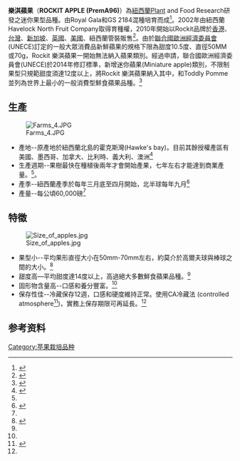 
{{Infobox Cultivar | name ='''樂淇蘋果'''<br />''ROCKIT APPLES'' 
| image = Different size.jpg|thumb|different size]]
| image_caption= 
| image_width = 250px
| hybrid = Royal Gala × GS 2184
| origin = {{flagicon|New Zealand}} Hawks Bay
}}
'''樂淇蘋果'''（'''ROCKIT APPLE (PremA96)'''）為[[紐西蘭|紐西蘭]]Plant and Food Research研發之迷你果型品種。由Royal Gala和GS 2184混種培育而成<ref>{{Cite web |url=http://www.google.com/patents/USPP24946 |title=Apple tree named ‘PremA96’ |access-date=2015-04-02 |archive-date=2016-06-03 |archive-url=https://web.archive.org/web/20160603124815/http://www.google.com/patents/USPP24946 |dead-url=no }}</ref>。2002年由紐西蘭Havelock North Fruit Company取得育種權，2010年開始以Rockit品牌於[[香港|香港]]、[[台灣|台灣]]、[[新加坡|新加坡]]、[[英國|英國]]、[[美國|美國]]、紐西蘭管裝販售<ref name="#1">{{Cite web |url=http://www.stuff.co.nz/business/unlimited/10383718/The-worlds-smallest-apple |title=The world's smallest apple |access-date=2015-04-02 |archive-date=2015-09-24 |archive-url=https://web.archive.org/web/20150924134503/http://www.stuff.co.nz/business/unlimited/10383718/The-worlds-smallest-apple |dead-url=no }}</ref>。由於[[聯合國歐洲經濟委員會|聯合國歐洲經濟委員會]](UNECE)訂定的一般大眾消費品新鮮蘋果的規格下限為甜度10.5度、直徑50MM或70g，Rockit 樂淇蘋果一開始無法納入蘋果類別。經過申請，聯合國歐洲經濟委員會(UNECE)於2014年修訂標準，新增迷你蘋果(Miniature apple)類別，不限制果型只規範甜度須達12度以上，將Rockit 樂淇蘋果納入其中，和Toddly Pomme 並列為世界上最小的一般消費型鮮食蘋果品種。<ref>{{Cite web |url=http://www.unece.org/fileadmin/DAM/trade/agr/standard/standard/fresh/FFV-Std/English/50Apples_2014.pdf |title=UNECE STANDARD FFV-50 concerning the marketing and commercial quality control of APPLES 2014 Edtion |access-date=2015-04-01 |archive-date=2016-03-04 |archive-url=https://web.archive.org/web/20160304202609/http://www.unece.org/fileadmin/DAM/trade/agr/standard/standard/fresh/FFV-Std/English/50Apples_2014.pdf |dead-url=no }}</ref>

==生產==
[[File:Farms_4.JPG|thumb]]
* 產地--原產地於紐西蘭北島的霍克斯灣(Hawke's bay)。目前其餘授權產區有美國、墨西哥、加拿大、比利時、義大利、澳洲<ref>{{Cite web |url=http://www.freshplaza.com/article/115711/Rockit-enthusiastically-received-in-Belgian-market |title=Rockit enthusiastically received in Belgian market |access-date=2015-04-02 |archive-url=https://web.archive.org/web/20150402150518/http://www.freshplaza.com/article/115711/Rockit-enthusiastically-received-in-Belgian-market |archive-date=2015-04-02 |dead-url=yes }}</ref>
* 生產週期--果樹最快在種植後兩年才會開始產果，七年左右才能達到商業產量。<ref name="#1"/>。
* 產季--紐西蘭產季於每年三月底至四月開始，北半球每年九月<ref name="#2">{{Cite web |url=http://www.google.com/patents/USPP24946 |title=US PATENT -Apple tree named ‘PremA96’  US PP24946 P3 |access-date=2015-04-02 |archive-date=2016-06-03 |archive-url=https://web.archive.org/web/20160603124815/http://www.google.com/patents/USPP24946 |dead-url=no }}</ref>
* 產量--每公頃60,000磅<ref name="#2"/>

==特徵==
[[File:Size_of_apples.jpg|thumb]]
* 果型小--平均果形直徑大小在50mm-70mm左右，約莫介於高爾夫球與棒球之間的大小。<ref name="#3">{{Cite web |url=http://www.unece.org/fileadmin/DAM/trade/agr/meetings/ge.01/2014/INF13_E_Small_apple_varieties_NZ.pdf |title=New Zealand Proposal for Miniature Apples |access-date=2015-04-02 |archive-date=2017-05-17 |archive-url=https://web.archive.org/web/20170517105505/http://www.unece.org/fileadmin/DAM/trade/agr/meetings/ge.01/2014/INF13_E_Small_apple_varieties_NZ.pdf |dead-url=no }}</ref>
* 甜度高—平均甜度達14度以上，高過絕大多數鮮食蘋果品種。<ref name="#3"/>
* 固形物含量高--口感和養分豐富。<ref name="#3"/>
* 保存性佳--冷藏保存12週，口感和硬度維持正常。使用CA冷藏法 (controlled atmosphere<ref>{{Cite web |url=http://www.fao.org/docrep/009/ae075e/ae075e19.htm |title=Small-Scale Postharvest Handling Practices: A Manual for Horticultural Crops (4th Edition) CHAPTER 7: STORAGE OF HORTICULTURAL CROPS - 4 |access-date=2015-04-02 |archive-date=2019-02-05 |archive-url=https://web.archive.org/web/20190205005747/http://www.fao.org/docrep/009/ae075e/ae075e19.htm |dead-url=no }}</ref>)，實務上保存期限可再延長。<ref name="#3"/>

== 参考资料 ==
<!--- 参见https://zh.wikipedia.org/wiki/Wikipedia:%E8%84%9A%E6%B3%A8以获知如何使用<ref></ref>标签来插入参考资料，它们会自动显示在下方。 -->
{{Reflist}}
{{苹果}}

[[Category:苹果栽培品种|Category:苹果栽培品种]]